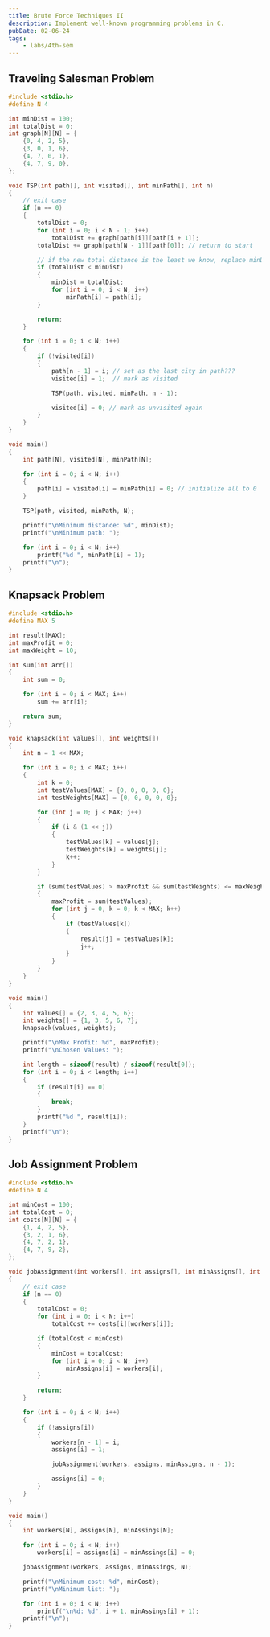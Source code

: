 ```yaml
---
title: Brute Force Techniques II
description: Implement well-known programming problems in C.
pubDate: 02-06-24
tags:
	- labs/4th-sem
---
```


## Traveling Salesman Problem

```c
#include <stdio.h>
#define N 4

int minDist = 100;
int totalDist = 0;
int graph[N][N] = {
	{0, 4, 2, 5},
	{3, 0, 1, 6},
	{4, 7, 0, 1},
	{4, 7, 9, 0},
};

void TSP(int path[], int visited[], int minPath[], int n)
{
	// exit case
	if (n == 0)
	{
		totalDist = 0;
		for (int i = 0; i < N - 1; i++)
			totalDist += graph[path[i]][path[i + 1]];
		totalDist += graph[path[N - 1]][path[0]]; // return to start

		// if the new total distance is the least we know, replace minDist/minPath
		if (totalDist < minDist)
		{
			minDist = totalDist;
			for (int i = 0; i < N; i++)
				minPath[i] = path[i];
		}

		return;
	}

	for (int i = 0; i < N; i++)
	{
		if (!visited[i])
		{
			path[n - 1] = i; // set as the last city in path???
			visited[i] = 1;	 // mark as visited

			TSP(path, visited, minPath, n - 1);

			visited[i] = 0; // mark as unvisited again
		}
	}
}

void main()
{
	int path[N], visited[N], minPath[N];

	for (int i = 0; i < N; i++)
	{
		path[i] = visited[i] = minPath[i] = 0; // initialize all to 0
	}

	TSP(path, visited, minPath, N);

	printf("\nMinimum distance: %d", minDist);
	printf("\nMinimum path: ");

	for (int i = 0; i < N; i++)
		printf("%d ", minPath[i] + 1);
	printf("\n");
}
```

## Knapsack Problem

```c
#include <stdio.h>
#define MAX 5

int result[MAX];
int maxProfit = 0;
int maxWeight = 10;

int sum(int arr[])
{
	int sum = 0;

	for (int i = 0; i < MAX; i++)
		sum += arr[i];

	return sum;
}

void knapsack(int values[], int weights[])
{
	int n = 1 << MAX;

	for (int i = 0; i < MAX; i++)
	{
		int k = 0;
		int testValues[MAX] = {0, 0, 0, 0, 0};
		int testWeights[MAX] = {0, 0, 0, 0, 0};

		for (int j = 0; j < MAX; j++)
		{
			if (i & (1 << j))
			{
				testValues[k] = values[j];
				testWeights[k] = weights[j];
				k++;
			}
		}

		if (sum(testValues) > maxProfit && sum(testWeights) <= maxWeight)
		{
			maxProfit = sum(testValues);
			for (int j = 0, k = 0; k < MAX; k++)
			{
				if (testValues[k])
				{
					result[j] = testValues[k];
					j++;
				}
			}
		}
	}
}

void main()
{
	int values[] = {2, 3, 4, 5, 6};
	int weights[] = {1, 3, 5, 6, 7};
	knapsack(values, weights);

	printf("\nMax Profit: %d", maxProfit);
	printf("\nChosen Values: ");

	int length = sizeof(result) / sizeof(result[0]);
	for (int i = 0; i < length; i++)
	{
		if (result[i] == 0)
		{
			break;
		}
		printf("%d ", result[i]);
	}
	printf("\n");
}
```

## Job Assignment Problem

```c
#include <stdio.h>
#define N 4

int minCost = 100;
int totalCost = 0;
int costs[N][N] = {
	{1, 4, 2, 5},
	{3, 2, 1, 6},
	{4, 7, 2, 1},
	{4, 7, 9, 2},
};

void jobAssignment(int workers[], int assigns[], int minAssigns[], int n)
{
	// exit case
	if (n == 0)
	{
		totalCost = 0;
		for (int i = 0; i < N; i++)
			totalCost += costs[i][workers[i]];

		if (totalCost < minCost)
		{
			minCost = totalCost;
			for (int i = 0; i < N; i++)
				minAssigns[i] = workers[i];
		}

		return;
	}

	for (int i = 0; i < N; i++)
	{
		if (!assigns[i])
		{
			workers[n - 1] = i;
			assigns[i] = 1;

			jobAssignment(workers, assigns, minAssigns, n - 1);

			assigns[i] = 0;
		}
	}
}

void main()
{
	int workers[N], assigns[N], minAssings[N];

	for (int i = 0; i < N; i++)
		workers[i] = assigns[i] = minAssings[i] = 0;

	jobAssignment(workers, assigns, minAssings, N);

	printf("\nMinimum cost: %d", minCost);
	printf("\nMinimum list: ");

	for (int i = 0; i < N; i++)
		printf("\n%d: %d", i + 1, minAssings[i] + 1);
	printf("\n");
}
```
